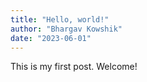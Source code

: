 ```yaml
---
title: "Hello, world!"
author: "Bhargav Kowshik"
date: "2023-06-01"
---
```


This is my first post. Welcome!
